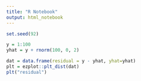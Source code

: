 ```yaml
---
title: "R Notebook"
output: html_notebook
---
```


```r
set.seed(92)

y = 1:100
yhat = y + rnorm(100, 0, 2)

dat = data.frame(residual = y - yhat, yhat=yhat)
plt = ezplot::plt_dist(dat)
plt("residual")
```

